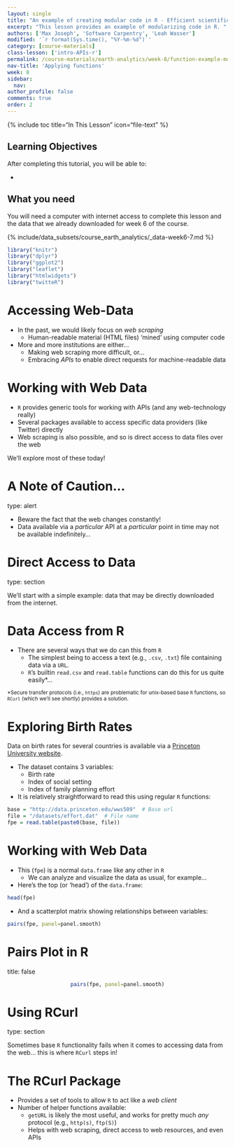 ```yaml
---
layout: single
title: "An example of creating modular code in R - Efficient scientific programming"
excerpt: "This lesson provides an example of modularizing code in R. "
authors: ['Max Joseph', 'Software Carpentry', 'Leah Wasser']
modified: '`r format(Sys.time(), "%Y-%m-%d")`'
category: [course-materials]
class-lesson: ['intro-APIs-r']
permalink: /course-materials/earth-analytics/week-8/function-example-modular-code-r/
nav-title: 'Applying functions'
week: 8
sidebar:
  nav:
author_profile: false
comments: true
order: 2
---
```



{% include toc title="In This Lesson" icon="file-text" %}

<div class='notice--success' markdown="1">

## <i class="fa fa-graduation-cap" aria-hidden="true"></i> Learning Objectives

After completing this tutorial, you will be able to:

*

## <i class="fa fa-check-square-o fa-2" aria-hidden="true"></i> What you need

You will need a computer with internet access to complete this lesson and the
data that we already downloaded for week 6 of the course.

{% include/data_subsets/course_earth_analytics/_data-week6-7.md %}
</div>


```r
library("knitr")
library("dplyr")
library("ggplot2")
library("leaflet")
library("htmlwidgets")
library("twitteR")
```


Accessing Web-Data
========================================================

- In the past, we would likely focus on *web scraping*
    - Human-readable material (HTML files) 'mined' using computer code

- More and more institutions are either...
    - Making web scraping more difficult, or...
    - Embracing *APIs* to enable direct requests for machine-readable data
  
Working with Web Data
========================================================

- `R` provides generic tools for working with APIs (and any web-technology really)
- Several packages available to access specific data providers (like Twitter) directly
- Web scraping is also possible, and so is direct access to data files over the web

We'll explore most of these today!

A Note of Caution...
========================================================
type: alert

- Beware the fact that the web changes constantly!
- Data available via a *particular* API at a *particular* point in time may not be available indefinitely...

Direct Access to Data
========================================================
type: section

We'll start with a simple example: data that may be directly downloaded from the internet.

Data Access from R
========================================================

- There are several ways that we do can this from `R`
    - The simplest being to access a text (e.g., `.csv`, `.txt`) file containing data via a `URL`.
    - `R`'s builtin `read.csv` and `read.table` functions can do this for us quite easily*...
  
<small>
\*Secure transfer protocols (i.e., `https`) are problematic for unix-based base `R` functions, so `RCurl` (which we'll see shortly) provides a solution.
</small>
  
Exploring Birth Rates
========================================================

Data on birth rates for several countries is available via a [Princeton University website](http://data.princeton.edu/wws509/datasets).

- The dataset contains 3 variables:
    - Birth rate
    - Index of social setting
    - Index of family planning effort
- It is relatively straightforward to read this using regular `R` functions:

```r
base = "http://data.princeton.edu/wws509"  # Base url
file = "/datasets/effort.dat"  # File name
fpe = read.table(paste0(base, file))
```

Working with Web Data
========================================================

- This (`fpe`) is a normal `data.frame` like any other in `R`
    - We can analyze and visualize the data as usual, for example...
- Here's the top (or 'head') of the `data.frame`:
```r
head(fpe)
```
- And a scatterplot matrix showing relationships between variables:
```r
pairs(fpe, panel=panel.smooth)
```

Pairs Plot in R
========================================================
title: false

<center>
```r
pairs(fpe, panel=panel.smooth)
```
</center>

Using RCurl
========================================================
type: section

Sometimes base `R` functionality fails when it comes to accessing data from the web... this is where `RCurl` steps in!

The RCurl Package
========================================================

- Provides a set of tools to allow `R` to act like a *web client*
- Number of helper functions available:
    - `getURL` is likely the most useful, and works for pretty much *any* protocol (e.g., `http(s)`, `ftp(S)`)
    - Helps with web scraping, direct access to web resources, and even APIs
